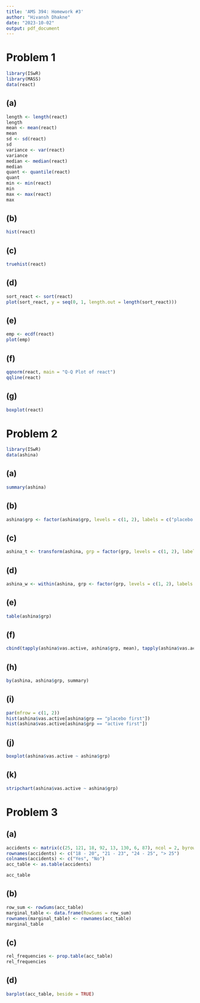 ---
title: 'AMS 394: Homework #3'
author: "Hivansh Dhakne"
date: "2023-10-02"
output: pdf_document
---

# Problem 1
```{r}
library(ISwR)
library(MASS)
data(react)
```
## (a)
```{r}
length <- length(react)
length
mean <- mean(react)
mean
sd <- sd(react)
sd
variance <- var(react)
variance
median <- median(react)
median
quant <- quantile(react)
quant
min <- min(react)
min
max <- max(react)
max
```
## (b)
```{r}
hist(react)
```

## (c)
```{r}
truehist(react)
```

## (d)
```{r}
sort_react <- sort(react)
plot(sort_react, y = seq(0, 1, length.out = length(sort_react)))
```

## (e)
```{r}
emp <- ecdf(react)
plot(emp)
```

## (f)
```{r}
qqnorm(react, main = "Q-Q Plot of react")
qqline(react)
```

## (g)
```{r}
boxplot(react)
```

# Problem 2
```{r}
library(ISwR)
data(ashina)
```
## (a)
```{r}
summary(ashina)
```
## (b)
```{r}
ashina$grp <- factor(ashina$grp, levels = c(1, 2), labels = c("placebo first", "active first"))
```
## (c)
```{r}
ashina_t <- transform(ashina, grp = factor(grp, levels = c(1, 2), labels = c("placebo first", "active first")))
```
## (d)
```{r}
ashina_w <- within(ashina, grp <- factor(grp, levels = c(1, 2), labels = c("placebo first", "active first")))
```
## (e)
```{r}
table(ashina$grp)
```
## (f)
```{r}
cbind(tapply(ashina$vas.active, ashina$grp, mean), tapply(ashina$vas.active, ashina$grp, sd), tapply(ashina$vas.active, ashina$grp, length))
```
## (h)
```{r}
by(ashina, ashina$grp, summary)
```
## (i)
```{r}
par(mfrow = c(1, 2))
hist(ashina$vas.active[ashina$grp == "placebo first"])
hist(ashina$vas.active[ashina$grp == "active first"])

```

## (j)
```{r}
boxplot(ashina$vas.active ~ ashina$grp)
```

## (k)
```{r}
stripchart(ashina$vas.active ~ ashina$grp)
```

# Problem 3

## (a)
```{r}
accidents <- matrix(c(25, 121, 18, 92, 13, 130, 6, 87), ncol = 2, byrow = TRUE)
rownames(accidents) <- c("18 - 20", "21 - 23", "24 - 25", "> 25")
colnames(accidents) <- c("Yes", "No")
acc_table <- as.table(accidents)

acc_table
```

## (b)
```{r}
row_sum <- rowSums(acc_table)
marginal_table <- data.frame(RowSums = row_sum)
rownames(marginal_table) <- rownames(acc_table)
marginal_table
```

## (c)
```{r}
rel_frequencies <- prop.table(acc_table)
rel_frequencies
```
## (d)
```{r}
barplot(acc_table, beside = TRUE)
```